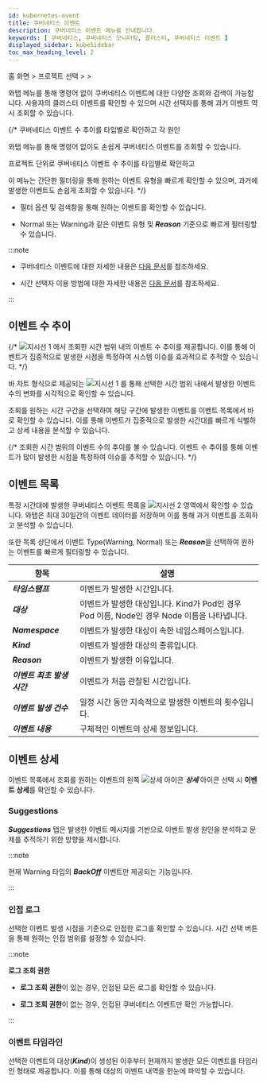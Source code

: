 ```yaml
---
id: kubernetes-event
title: 쿠버네티스 이벤트
description: 쿠버네티스 이벤트 메뉴를 안내합니다.
keywords: [ 쿠버네티스, 쿠버네티스 모니터링, 클러스터, 쿠버네티스 이벤트 ]
displayed_sidebar: kubeSidebar
toc_max_heading_level: 2
---
```


홈 화면 &gt; 프로젝트 선택 &gt; <Cmdname sid="side_cluster" className="uitext" /> &gt; <Cmdname sid="side_kubeEventList" className="uitext" />

와탭 <Cmdname sid="side_kubeEventList" className="uitext" /> 메뉴를 통해 명령어 없이 쿠버네티스 이벤트에 대한 다양한 조회와 검색이 가능합니다. 사용자의 클러스터 이벤트를 확인할 수 있으며 시간 선택자를 통해 과거 이벤트 역시 조회할 수 있습니다. 

{/* 
쿠버네티스 이벤트 수 추이를 타입별로 확인하고 각 원인

와탭 <Cmdname sid="side_kubeEventList" className="uitext" /> 메뉴를 통해 명령어 없이도 손쉽게 쿠버네티스 이벤트를 조회할 수 있습니다. 


프로젝트 단위로 쿠버네티스 이벤트 수 추이를 타입별로 확인하고 

이 메뉴는 간단한 필터링을 통해 원하는 이벤트 유형을 빠르게 확인할 수 있으며, 과거에 발생한 이벤트도 손쉽게 조회할 수 있습니다. */}

<ImgLang img='k8s-kuber-event.png' desc='쿠버네티스 이벤트 sc'/>

* 필터 옵션 및 검색창을 통해 원하는 이벤트를 확인할 수 있습니다. 

* <span class='k8s-normal'>Normal</span> 또는 <span class='slow'>Warning</span>과 같은 이벤트 유형 및 ***Reason*** 기준으로 빠르게 필터링할 수 있습니다.

:::note 

* 쿠버네티스 이벤트에 대한 자세한 내용은 [다음 문서](https://kubernetes.io/docs/reference/kubernetes-api/cluster-resources/event-v1/#Event)를 참조하세요. 

* 시간 선택자 이용 방법에 대한 자세한 내용은 [다음 문서](usage-ui#timeselector)를 참조하세요.

:::


## 이벤트 수 추이 

{/* ![지시선 1](/img/number-01.png) <Cmdname sid="TTL06683" className="uitext" />에서 조회한 시간 범위 내의 이벤트 수 추이를 제공합니다. 이를 통해 이벤트가 집중적으로 발생한 시점을 특정하여 시스템 이슈를 효과적으로 추적할 수 있습니다. */}

바 차트 형식으로 제공되는 ![지시선 1](/img/number-01.png) <Cmdname sid="TTL06683" className="uitext" />를 통해 선택한 시간 범위 내에서 발생한 이벤트 수의 변화를 시각적으로 확인할 수 있습니다. 

조회를 원하는 시간 구간을 선택하여 해당 구간에 발생한 이벤트를 이벤트 목록에서 바로 확인할 수 있습니다. 이를 통해 이벤트가 집중적으로 발생한 시간대를 빠르게 식별하고 상세 내용을 분석할 수 있습니다.

{/* 조회한 시간 범위의 이벤트 수의 추이를 볼 수 있습니다. 이벤트 수 추이를 통해 이벤트가 많이 발생한 시점을 특정하여 이슈를 추적할 수 있습니다. */}


## 이벤트 목록 

특정 시간대에 발생한 쿠버네티스 이벤트 목록을 ![지시선 2](/img/number-02.png) 영역에서 확인할 수 있습니다. 와탭은 최대 30일간의 이벤트 데이터를 저장하며 이를 통해 과거 이벤트를 조회하고 분석할 수 있습니다. 

또한 목록 상단에서 이벤트 Type(<span class='slow'>Warning</span>, <span class='k8s-normal'>Normal</span>) 또는 ***Reason***을 선택하여 원하는 이벤트를 빠르게 필터링할 수 있습니다.

|항목|설명|
|---|---|
|***타임스탬프***|이벤트가 발생한 시간입니다.|
|***대상***|이벤트가 발생한 대상입니다. Kind가 Pod인 경우 Pod 이름, Node인 경우 Node 이름을 나타냅니다.|
|***Namespace***|이벤트가 발생한 대상이 속한 네임스페이스입니다.|
|***Kind***|이벤트가 발생한 대상의 종류입니다.|
|***Reason***|이벤트가 발생한 이유입니다.|
|***이벤트 최초 발생 시간***|이벤트가 처음 관찰된 시간입니다.|
|***이벤트 발생 건수***|일정 시간 동안 지속적으로 발생한 이벤트의 횟수입니다.|
|***이벤트 내용***|구체적인 이벤트의 상세 정보입니다.|


## 이벤트 상세 

이벤트 목록에서 조회를 원하는 이벤트의 왼쪽 ![상세 아이콘](/img/ico-detail-view.svg) ***상세*** 아이콘 선택 시 **이벤트 상세**를 확인할 수 있습니다. 

<ImgLang img='k8s-kuber-event-details.png' desc='쿠버네티스 이벤트 상세'/>

### Suggestions

***Suggestions*** 탭은 발생한 이벤트 메시지를 기반으로 이벤트 발생 원인을 분석하고 문제를 추적하기 위한 방향을 제시합니다.

:::note 

현재 <span class='slow'>Warning</span> 타입의 ***BackOff*** 이벤트만 제공되는 기능입니다. 

:::


### 인접 로그 

선택한 이벤트 발생 시점을 기준으로 인접한 로그를 확인할 수 있습니다. 시간 선택 버튼을 통해 원하는 인접 범위를 설정할 수 있습니다.

:::note 

**로그 조회 권한**

* **로그 조회 권한**이 있는 경우, 인접된 모든 로그를 확인할 수 있습니다.

* **로그 조회 권한**이 없는 경우, 인접된 쿠버네티스 이벤트만 확인 가능합니다.

:::

### 이벤트 타임라인 

선택한 이벤트의 대상(***Kind***)이 생성된 이후부터 현재까지 발생한 모든 이벤트를 타임라인 형태로 제공합니다. 이를 통해 대상의 이벤트 내역을 한눈에 파악할 수 있습니다.
